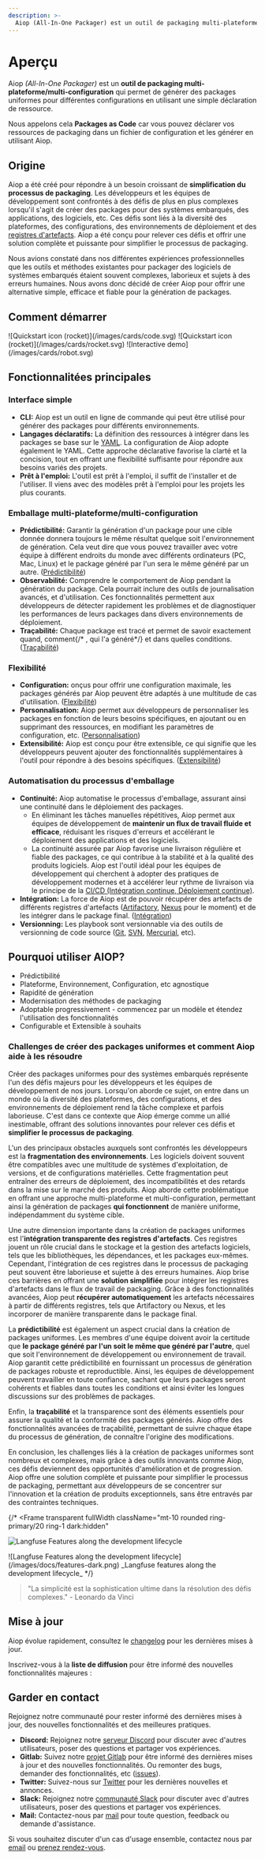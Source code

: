 ```yaml
---
description: >-
  Aiop (All-In-One Packager) est un outil de packaging multi-plateforme qui permet de générer des packages uniformes pour différentes configurations en utilisant une simple déclaration de ressource. "Packages as Code"
---
```



# Aperçu
Aiop _(All-In-One Packager)_ est un **outil de packaging multi-plateforme/multi-configuration** qui permet de générer des packages uniformes pour différentes configurations en utilisant une simple déclaration de ressource.

Nous appelons cela **Packages as Code** car vous pouvez déclarer vos ressources de packaging dans un fichier de configuration et les générer en utilisant Aiop.

## Origine

Aiop a été créé pour répondre à un besoin croissant de **simplification du processus de packaging**. Les développeurs et les équipes de développement sont confrontés à des défis de plus en plus complexes lorsqu'il s'agit de créer des packages pour des systèmes embarqués, des applications, des logiciels, etc. Ces défis sont liés à la diversité des plateformes, des configurations, des environnements de déploiement et des [registres d'artefacts](/docs/vocabulary#registres-dartefacts). Aiop a été conçu pour relever ces défis et offrir une solution complète et puissante pour simplifier le processus de packaging.

Nous avions constaté dans nos différentes expériences professionnelles que les outils et méthodes existantes pour packager des logiciels de systèmes embarqués étaient souvent complexes, laborieux et sujets à des erreurs humaines. Nous avons donc décidé de créer Aiop pour offrir une alternative simple, efficace et fiable pour la génération de packages.

## Comment démarrer

<Cards num={3}>
  <Card href="/docs/tracing/overview" title="Comment cela fonctionne ?" image arrow>
    ![Quickstart icon (rocket)](/images/cards/code.svg)
  </Card>
  <Card href="/docs/get-started" title="Démarrer" image arrow>
    ![Quickstart icon (rocket)](/images/cards/rocket.svg)
  </Card>
  <Card href="/docs/demo" title="Démonstration" image arrow>
    ![Interactive demo](/images/cards/robot.svg)
  </Card>
</Cards>

## Fonctionnalitées principales

### Interface simple

- **CLI:** Aiop est un outil en ligne de commande qui peut être utilisé pour générer des packages pour différents environnements.
- **Langages déclaratifs:** La définition des ressources à intégrer dans les packages se base sur le [YAML](https://www.redhat.com/fr/topics/automation/what-is-yaml). La configuration de Aiop adopte également le YAML. Cette approche déclarative favorise la clarté et la concision, tout en offrant une flexibilité suffisante pour répondre aux besoins variés des projets.
- **Prêt à l'emploi:** L'outil est prêt à l'emploi, il suffit de l'installer et de l'utiliser. Il viens avec des modèles prêt à l'emploi pour les projets les plus courants.

### Emballage multi-plateforme/multi-configuration

- **Prédictibilité:** Garantir la génération d'un package pour une cible donnée donnera toujours le même résultat quelque soit l'environnement de génération. Cela veut dire que vous pouvez travailler avec votre équipe à différent endroits du monde avec différents ordinateurs (PC, Mac, Linux) et le package généré par l'un sera le même généré par un autre. ([Prédictibilité](/docs/predictability))
- **Observabilité:** Comprendre le comportement de Aiop pendant la génération du package. Cela pourrait inclure des outils de journalisation avancés, et d'utilisation. Ces fonctionnalités permettent aux développeurs de détecter rapidement les problèmes et de diagnostiquer les performances de leurs packages dans divers environnements de déploiement.
- **Traçabilité:** Chaque package est tracé et permet de savoir exactement quand, comment{/* , qui l'a généré*/} et dans quelles conditions. ([Traçabilité](/docs/traceability))

### Flexibilité
- **Configuration:** onçus pour offrir une configuration maximale, les packages générés par Aiop peuvent être adaptés à une multitude de cas d'utilisation. ([Flexibilité](/docs/flexibility))
- **Personnalisation:** Aiop permet aux développeurs de personnaliser les packages en fonction de leurs besoins spécifiques, en ajoutant ou en supprimant des ressources, en modifiant les paramètres de configuration, etc. ([Personnalisation](/docs/customization))
- **Extensibilité:** Aiop est conçu pour être extensible, ce qui signifie que les développeurs peuvent ajouter des fonctionnalités supplémentaires à l'outil pour répondre à des besoins spécifiques. ([Extensibilité](/docs/extensibility))

### Automatisation du processus d'emballage

- **Continuité:** Aiop automatise le processus d'emballage, assurant ainsi une continuité dans le déploiement des packages.
  - En éliminant les tâches manuelles répétitives, Aiop permet aux équipes de développement de **maintenir un flux de travail fluide et efficace**, réduisant les risques d'erreurs et accélérant le déploiement des applications et des logiciels.
  - La continuité assurée par Aiop favorise une livraison régulière et fiable des packages, ce qui contribue à la stabilité et à la qualité des produits logiciels. Aiop est l'outil idéal pour les équipes de développement qui cherchent à adopter des pratiques de développement modernes et à accélérer leur rythme de livraison via le principe de la [CI/CD (Intégration continue, Déploiement continue)](https://www.redhat.com/fr/topics/devops/what-is-ci-cd).
- **Intégration:** La force de Aiop est de pouvoir récupérer des artefacts de différents registres d'artefacts ([Artifactory](https://jfrog.com/fr/artifactory/), [Nexus](https://www.sonatype.com/products/sonatype-nexus-repository) pour le moment) et de les intégrer dans le package final. ([Intégration](/docs/integration))
- **Versionning:** Les playbook sont versionnable via des outils de versionning de code source ([Git](https://git-scm.com/), [SVN](https://subversion.apache.org/), [Mercurial](https://www.mercurial-scm.org/), etc).


## Pourquoi utiliser AIOP?

- Prédictibilité
- Plateforme, Environnement, Configuration, etc agnostique
- Rapidité de génération
- Modernisation des méthodes de packaging
- Adoptable progressivement - commencez par un modèle et étendez l'utilisation des fonctionnalités
- Configurable et Extensible à souhaits

<div className="rounded px-5 py-5 my-10 bg-primary/5 ring-1 ring-primary/20">

<h3 className="nx-font-semibold nx-tracking-tight nx-text-slate-900 dark:nx-text-slate-100 nx-text-2xl">
  Challenges de créer des packages uniformes et comment Aiop aide à les résoudre
</h3>

Créer des packages uniformes pour des systèmes embarqués représente l'un des défis majeurs pour les développeurs et les équipes de développement de nos jours. Lorsqu'on aborde ce sujet, on entre dans un monde où la diversité des plateformes, des configurations, et des environnements de déploiement rend la tâche complexe et parfois laborieuse. C'est dans ce contexte que Aiop émerge comme un allié inestimable, offrant des solutions innovantes pour relever ces défis et **simplifier le processus de packaging**.

L'un des principaux obstacles auxquels sont confrontés les développeurs est la **fragmentation des environnements**. Les logiciels doivent souvent être compatibles avec une multitude de systèmes d'exploitation, de versions, et de configurations matérielles. Cette fragmentation peut entraîner des erreurs de déploiement, des incompatibilités et des retards dans la mise sur le marché des produits. Aiop aborde cette problématique en offrant une approche multi-plateforme et multi-configuration, permettant ainsi la génération de packages **qui fonctionnent** de manière uniforme, indépendamment du système cible.

Une autre dimension importante dans la création de packages uniformes est l'**intégration transparente des registres d'artefacts**. Ces registres jouent un rôle crucial dans le stockage et la gestion des artefacts logiciels, tels que les bibliothèques, les dépendances, et les packages eux-mêmes. Cependant, l'intégration de ces registres dans le processus de packaging peut souvent être laborieuse et sujette à des erreurs humaines. Aiop brise ces barrières en offrant une **solution simplifiée** pour intégrer les registres d'artefacts dans le flux de travail de packaging. Grâce à des fonctionnalités avancées, Aiop peut **récupérer automatiquement** les artefacts nécessaires à partir de différents registres, tels que Artifactory ou Nexus, et les incorporer de manière transparente dans le package final.

La **prédictibilité** est également un aspect crucial dans la création de packages uniformes. Les membres d'une équipe doivent avoir la certitude que **le package généré par l'un soit le même que généré par l'autre**, quel que soit l'environnement de développement ou environnement de travail. Aiop garantit cette prédictibilité en fournissant un processus de génération de packages robuste et reproductible. Ainsi, les équipes de développement peuvent travailler en toute confiance, sachant que leurs packages seront cohérents et fiables dans toutes les conditions et ainsi éviter les longues discussions sur des problèmes de packages.

Enfin, la **traçabilité** et la transparence sont des éléments essentiels pour assurer la qualité et la conformité des packages générés. Aiop offre des fonctionnalités avancées de traçabilité, permettant de suivre chaque étape du processus de génération, de connaître l'origine des modifications.

En conclusion, les challenges liés à la création de packages uniformes sont nombreux et complexes, mais grâce à des outils innovants comme Aiop, ces défis deviennent des opportunités d'amélioration et de progression. Aiop offre une solution complète et puissante pour simplifier le processus de packaging, permettant aux développeurs de se concentrer sur l'innovation et la création de produits exceptionnels, sans être entravés par des contraintes techniques.

{/* <Frame
  transparent
  fullWidth
  className="mt-10 rounded ring-primary/20 ring-1 dark:hidden"
>
  ![Langfuse Features along the development
  lifecycle](/images/docs/features-light.png)
</Frame>
<Frame
  transparent
  fullWidth
  className="mt-10 rounded ring-primary/20 ring-1 hidden dark:block"
>
  ![Langfuse Features along the development
  lifecycle](/images/docs/features-dark.png)
</Frame>
<span>_Langfuse features along the development lifecycle_</span> */}

> "La simplicité est la sophistication ultime dans la résolution des défis complexes." - Leonardo da Vinci

</div>

## Mise à jour

Aiop évolue rapidement, consultez le [changelog](/changelog) pour les dernières mises à jour.

Inscrivez-vous à la **liste de diffusion** pour être informé des nouvelles fonctionnalités majeures :

<ProductUpdateSignup source="aiop.fr/docs" className="mt-2" />

## Garder en contact

Rejoignez notre communauté pour rester informé des dernières mises à jour, des nouvelles fonctionnalités et des meilleures pratiques.

- **Discord:** Rejoignez notre [serveur Discord](/discord) pour discuter avec d'autres utilisateurs, poser des questions et partager vos expériences.
- **Gitlab:** Suivez notre [projet Gitlab](https://gitlab.com/aiop-group/aiop) pour être informé des dernières mises à jour et des nouvelles fonctionnalités. Ou remonter des bugs, demander des fonctionnalités, etc ([issues]()).
- **Twitter:** Suivez-nous sur [Twitter](https://twitter.com/aiop_group) pour les dernières nouvelles et annonces.
- **Slack:** Rejoignez notre [communauté Slack](https://join.slack.com/t/aiop-group/shared_invite/zt-1z3z3z3z) pour discuter avec d'autres utilisateurs, poser des questions et partager vos expériences.
- **Mail:** Contactez-nous par [mail](mailto:support@aiop.io) pour toute question, feedback ou demande d'assistance.

Si vous souhaitez discuter d'un cas d'usage ensemble, contactez nous par [email](mailto:support@aiop.io) ou [prenez rendez-vous](/schedule-demo).
